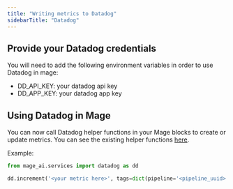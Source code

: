 ```yaml
---
title: "Writing metrics to Datadog"
sidebarTitle: "Datadog"
---
```


## Provide your Datadog credentials

You will need to add the following environment variables in order to use
Datadog in mage:

* DD_API_KEY: your datadog api key
* DD_APP_KEY: your datadog app key

## Using Datadog in Mage

You can now call Datadog helper functions in your Mage blocks to create or update metrics.
You can see the existing helper functions [here](https://github.com/mage-ai/mage-ai/blob/master/mage_ai/services/datadog/__init__.py).

Example:

```python
from mage_ai.services import datadog as dd

dd.increment('<your metric here>', tags=dict(pipeline='<pipeline_uuid>'))
```
